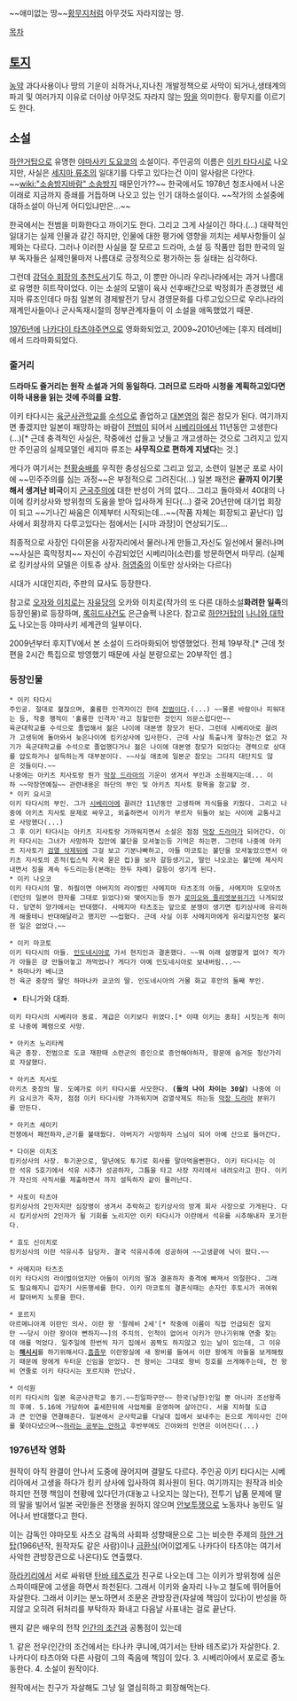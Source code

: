 ~~애미없는 땅~~[[황무지]]처럼 아무것도 자라지않는 땅.

[[목차]]

== [[토지]] ==
[[농약]] 과다사용이나 땅의 기운이 쇠하거나,지나친 개발정책으로 사막이 되거나,생태계의 파괴 및 여러가지 이유로 더이상 아무것도 자라지 않는 [[땅]]을 의미한다. 황무지를 이르기도 한다.

== 소설 ==
[[하얀거탑]]으로 유명한 [[야마사키 도요코]]의 소설이다. 주인공의 이름은 [[이키 타다시]]로 나오지만, 사실은 [[세지마 류조]]의 일대기를 다루고 있다는건 이미 알사람은 다안다. ~~[[wiki:"소송방지바람" 소송방지]] 때문인가??~~ 한국에서도 1978년 청조사에서 나온 이래로 지금까지 증쇄를 거듭하며 나오고 있는 인기 대하소설이다. ~~작가의 소설중에 대하소설이 아닌게 어디있냐만은...~~

한국에서는 전범을 미화한다고 까이기도 한다. 그리고 그게 사실이긴 하다.(...) 대략적인 일대기는 실제 인물과 같긴 하지만, 인물에 대한 평가에 영향을 끼치는 세부사항들이 실제와는 다르다. 그러나 이러한 사실을 잘 모르고 드라마, 소설 등 작품만 접한 한국의 일부 독자들은 실제인물마저 나름대로 긍정적으로 평가하는 등 실태는 심각하다.

그런데 [http://news.naver.com/main/read.nhn?mode=LSD&mid=sec&sid1=101&oid=243&aid=0000000483 강덕수 회장의 추천도서]기도 하고, 이 뿐만 아니라 우리나라에서는 과거 나름대로 유명한 히트작이었다. 이는 소설의 모델이 육사 선후배간으로 박정희가 존경했던 세지마 류조인데다 마침 일본의 경제발전기 당시 경영문화를 다루고있으므로 우리나라의 재계인사들이나 군사독재시절의 정부관계자들이 이 소설을 애독했었기 때문.

[[1976년]]에 [[나카다이 타츠야]]주연으로 영화화되었고, 2009~2010년에는 [후지 테레비]에서 드라마화되었다. 

=== 줄거리 === 
'''드라마도 줄거리는 원작 소설과 거의 동일하다. 그러므로 드라마 시청을 계획하고있다면 이하 내용을 읽는 것에 주의를 요함.'''

이키 타다시는 [[육군사관학교]]를 [[수석]]으로 졸업하고 [[대본영]]의 젊은 참모가 된다. 여기까지면 좋겠지만 일본이 패망하는 바람이 [[전범]]이 되어서 [[시베리아]]에서 11년동안 고생한다(...)[* 근데 충격적인 사실은, 작중에선 삽들고 낫들고 개고생하는 것으로 그려지고 있지만 주인공의 실제모델인 세지마 류조는 '''사무직으로 편하게 지냈다'''는 것.] 

게다가 여기서는 [[천황]]숭배를 우직한 충성심으로 그리고 있고, 소련이 일본군 포로 사이에 ~~민주주의를 심는 과정~~은 부정적으로 그려진다(...) 일본 패전은 '''끝까지 이기못해서 생겨난 비극'''이지 [[군국주의]]에 대한 반성이 거의 없다... 그리고 돌아와서 40대의 나이에 킹키상사와 방위청의 도움을 받아 입사하게 된다(...) 결국 20년만에 대기업 회장이 되고 ~~기나긴 싸움은 이제부터 시작되는데...~~(작품 자체는 회장되고 끝난다) 입사에서 회장까지 다루고있다는 점에서는 [시마 과장]이 연상되기도...

최종적으로 사장인 다이몬을 사장자리에서 물러나게 만들고,자신도 일선에서 물러나며 ~~사실은 흑막정치~~ 자신이 수감되었던 시베리아(소련)를 방문하면서 마무리. (실제로 킹키상사의 모델은 이토츄 상사. [[허영중]]의 이토만 상사와는 다르다) 

시대가 시대인지라, 주판의 묘사도 등장한다.

참고로 [[오자와 이치로]]는 [[자유당]]의 오카와 이치로(작가의 또 다른 대하소설'''화려한 일족'''의 등장인물)로 등장하며, [[록히드]]사건도 은근슬쩍 나온다. 참고로 [[하얀거탑]]의 [[나니와 대학]]도 나오는등 야마사키 세계관의 일부이다. 

2009년부터 후지TV에서 본 소설이 드라마화되어 방영했었다. 전체 19부작.[* 근데 첫편을 2시간 특집으로 방영했기 때문에 사실 분량으로는 20부작인 셈.]

=== 등장인물 ===
 * 이키 타다시 
 주인공. 절대로 젊잖으며, 훌륭한 인격자이긴 한데 [[전범]]이다.(...) ~~물론 바람이나 피워대는 등, 작중 행적이 '훌륭한 인격자'라고 칭할만한 것인지 의문스럽다만~~
 육군대학교를 수석으로 졸업해서 젊은 나이에 대본영 참모가 된다. 그런데 시베리아로 끌려가 고생뒤에 돌아와서 늦은나이에 킹키상사에 입사한다. 근데 사실 특출나게 잘하는건 없고 자기가 육군대학교를 수석으로 졸업했다거나 젊은 나이에 대본영 참모가 되었다는 경력으로 상대를 압도하거나 설득하는게 대부분이다. ~~사실 애초에 일본군 참모는 그다지 대단치도 않은 것들이다.~~ 
 나중에는 아키츠 치사토랑 뭔가 [[막장 드라마]]의 기운이 생겨서 부인과 소원해지는데... 이하 ~~막장연예질~~ 관련내용은 하단의 부인 및 아키츠 치사토 항목을 참고할 것.
 * 이키 요시코
 이키 타다시의 부인. 그가 [[시베리아]]에 끌려간 11년동안 고생하며 자식들을 키웠다. 그리고 나중에 아키츠 지사토 문제로 싸우고, 외출하면서 이키가 부르자 뒤돌아 보는 사이에 교통사고로 사망했다(...) 
 그 후 이키 타다시는 아키츠 지사토랑 가까워지면서 소설은 점점 [[막장 드라마]]가 되어간다. 이키 타다시는 그녀가 사망하자 집안에 불단을 모셔놓는등 기억은 하는편. 그런데 나중에 아키츠 지사토가 [[검열 삭제]]뒤에 그걸 보고 기분나빠하고, 아들 마코토는 불단을 모셔놓았으면서 아키츠 지사토의 흔적(립스틱 자국 묻은 컵)을 보자 갈등생기고, 딸인 나오코는 불단에 제사지내면서 징을 계속 두드리는등(본래는 한두 차례) 갈등이 생기게 된다.
 * 이키 나오코
 이키 타다시의 딸. 하필이면 아버지의 라이벌인 사메지마 타츠조의 아들, 사메지마 도모아츠(런던의 일본어 한자를 그대로 읽었다)와 맺어지는등 뭔가 [[로미오와 줄리엣]]분위기가 나게되었다. 당연히 양가에서는 반대했다. 사메지마 타츠조는 앞으로 분쟁이 생기면 킹키상사에 유리하게 해줄테니 반대해달라고 했지만 ~~씹혔다. 근데 사실 이후 사메지마에게 유리할지언정 불리한 일은 없었다.~~

 * 이키 마코토 
 이키 타다시의 아들. [[인도네시아]]로 가서 현지인과 결혼했다. ~~뭐 이래 설명할게 없어? 작가가 아들은 걍 만들어놓고 까먹었나? 게다가 아예 인도네시아로 보내버림...~~
 * 하마나카 베니코 
 전 육군 중장의 딸인 하마나카 쿄코의 딸. 인도네시아의 거물 화교 후안의 둘째 부인.
 
* 타니가와 대좌.
 이키 타다시의 시베리아 동료. 계급은 이키보다 위였다.[* 이때 이키는 중좌] 시짓는게 취미로 나중에 폐렴으로 사망.

 * 아키츠 노리타케
 육군 중장. 전범으로 도쿄 재판때 소련군의 증인으로 증언해야하자, 항문에 숨겨둔 청산가리로 자살했다. 

 * 아키츠 치사토 
 아키츠 중장의 딸. 도예가로 이키 타다시를 사모한다. '''(둘의 나이 차이는 30살)''' 나중에 이키 요시코가 죽자, 점점 이키 타다시랑 가까워지며 검열삭제도 하는등 [[막장 드라마]] 분위기를 만든다.

 * 아키츠 세이키
 전쟁에서 패전하자,군기를 불태웠다. 아버지가 사망하자 스님이 되어 아예 산으로 들어간다. 

 * 다이몬 이치조 
 킹키상사의 사장. 투기꾼으로, 말년에도 투기로 회사를 말아먹을뻔한다. 이키 타다시는 이란 석유 5호기에서 석유 시추가 성공하자, 그틈을 타고 사장 자리에서 내려오라고 한다. 이키가 자신의 사직서를 제출하면서 까지 설득하자 같이 물러난다.

 * 사토이 타츠야 
 킹키상사의 2인자지만 심장병이 생겨서 추락하고 킹키상사의 방계 회사 사장으로 가게된다. 다시 킹키상사의 2인자가 될 기회를 노리지만 이키 타다시가 이란에서 석유를 시추해내자 포기한다. 

 * 효도 신이치로 
 킹키상사의 이란 석유시추 담당자. 결국 석유시추에 성공하여 ~~고생끝에 낙이 왔다.~~

 * 사메지마 타츠조
 이키 타다시의 라이벌이었지만 아들이 이키의 딸과 결혼하자 충격에 빠져서 의절한다. 그래도 필요해지니 갑자기 사돈행세를 한다. 이키 마코토의 결혼식때는 손자인 후토시가 귀여워서 할아버지 노릇을 한다. 

 * 포르지
 아르메니아계 이란인 의사. 이란 왕 '팔레비 2세'[* 작중에 이름이 직접 언급되진 않지만 ~~당시 이란 왕이야 뻔하지~~]의 주치의. 인척이 없어서 이키가 만나기위해 연줄 찾는데 애를 먹었다. 일주일에 한번씩 자기 집에서 꼼짝도 하지않고 있는 날이 있는데, 그 이유는 '''[[해시시]]'''를 하기위해서다.[[흠좀무]] 이란왕실에 새 왕비를 들여서 이란 왕에게 아들을 보게해줬기 때문에 왕에게 두터운 신임을 얻었다. 전 왕비는 그대로 왕비 칭호를 쓰게해주는데, 전 왕비 연줄로 이키 타다시는 포르지와 만났다. 

 * 이석원
 이키 타다시의 일본 육군사관학교 동기.~~친일파구만~~ 한국(남한)인일 뿐 아니라 조선왕족의 후예. 5.16에 가담하여 출세한뒤에 사업체를 운영하며 살아간다. 서울 지하철 도급과 큰 인연을 연결해준다. 일본에서 군사학교를 다닐대 집에서 보내주는 돈으로 게이샤인 긴야를 쫓아다녔으며~~[[하라는 공부는 안하고]] 후반부에도 긴야와의 인연은 이어진다(...)

=== 1976년작 영화 ===
원작이 아직 완결이 안나서 도중에 끊어지며 결말도 다르다. 주인공 이키 타다시는 시베리아에서 고생을 하다가 킹키 상사에 입사하여 회사원이 된다. 여기까지는 원작과 비슷하지만 전쟁 책임이 천황에 있다던가(대놓고 나오지는 않는다), 전투기 납품 문제에 딸의 말을 빌어서 일본 국민들은 전쟁을 원하지 않으며 [[안보투쟁]]으로 노동자나 농민도 일어나서 반대했다고 한다.

이는 감독인 야마모토 사츠오 감독의 사회파 성향때문으로 그는 비슷한 주제의 [[하얀 거탑]](1966년작, 원작자도 같은 사람)이나 [[금환식]](어이없게도 나카다이 타츠야는 여기서 사악한 관방장관으로 나온다)도 연출했다. 

[[하라키리]]에서 서로 싸워댄 [[탄바 테츠로]]가 친구로 나오는데 그는 이키가 방위청에 심은 스파이때문에 고생을 하면서 좌천된다. 그래서 이키와 술자리 나누고 철도에 뛰어들어 자살한다. 그래서 이키는 분노하면서 조문온 관방장관(자살에 책임이 있다)이 반성을 하지않고 오히려 뒤처리를 부탁하자 화내고 다음날 사표내는 걸로 끝난다.

왠지 같은 배우의 전작 [[인간의 조건]]과 공통점이 있는데

1. 같은 전우(인간의 조건에서는 타나카 쿠니에,여기서는 탄바 테츠로)가 자살한다.
2. 나카다이 타츠야와 다른 사람이 그의 죽음에 책임이 있다.
3. 시베리아에서 포로로 중노동한다.
4. 소설이 원작이다.

원작에서는 친구가 자살해도 그냥 일 열심히하고 회장해먹는다. 

